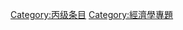 {{catmore1|[[Wikipedia:经济学专题|Wikipedia:经济学专题]]}}
{{Articles by Quality|topic=经济学|project=经济学|format=TOC}}
{{emptycat}}

[[Category:丙级条目|Category:丙级条目]]
[[Category:經濟學專題|Category:經濟學專題]]